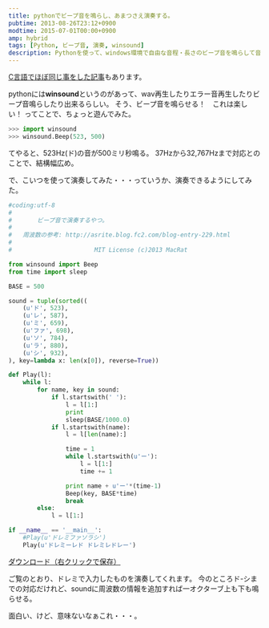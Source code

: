 ```yaml
---
title: pythonでビープ音を鳴らし、あまつさえ演奏する。
pubtime: 2013-08-26T23:12+0900
modtime: 2015-07-01T00:00+0900
amp: hybrid
tags: [Python, ビープ音, 演奏, winsound]
description: Pythonを使って、windows環境で自由な音程・長さのビープ音を鳴らして音楽を演奏するプログラムを作ってみました。
---
```


<PS date="2015-07-01">

[C言語でほぼ同じ事をした記事](/blog/2013/09/c-language-beep)もあります。

</PS>

pythonには**winsound**というのがあって、wav再生したりエラー音再生したりビープ音鳴らしたり出来るらしい。
そう、ビープ音を鳴らせる！　これは楽しい！
ってことで、ちょっと遊んでみた。

``` python
>>> import winsound
>>> winsound.Beep(523, 500)
```
てやると、523Hz(ド)の音が500ミリ秒鳴る。
37Hzから32,767Hzまで対応とのことで、結構幅広め。

で、こいつを使って演奏してみた・・・っていうか、演奏できるようにしてみた。
``` python
#coding:utf-8
#
#		ビープ音で演奏するやつ。
#
#	周波数の参考: http://asrite.blog.fc2.com/blog-entry-229.html
#
#						MIT License (c)2013 MacRat

from winsound import Beep
from time import sleep

BASE = 500

sound = tuple(sorted((
    (u'ド', 523),
    (u'レ', 587),
    (u'ミ', 659),
    (u'ファ', 698),
    (u'ソ', 784),
    (u'ラ', 880),
    (u'シ', 932),
), key=lambda x: len(x[0]), reverse=True))

def Play(l):
    while l:
        for name, key in sound:
            if l.startswith(' '):
                l = l[1:]
                print
                sleep(BASE/1000.0)
            if l.startswith(name):
                l = l[len(name):]

                time = 1
                while l.startswith(u'ー'):
                    l = l[1:]
                    time += 1

                print name + u'ー'*(time-1)
                Beep(key, BASE*time)
                break
        else:
            l = l[1:]

if __name__ == '__main__':
    #Play(u'ドレミファソラシ')
    Play(u'ドレミーレド ドレミレドレー')
```
[ダウンロード（右クリックで保存）](/blog/2013/08/beep.py)

ご覧のとおり、ドレミで入力したものを演奏してくれます。
今のところド-シまでの対応だけれど、soundに周波数の情報を追加すれば一オクターブ上も下も鳴らせる。

面白い、けど、意味ないなぁこれ・・・。
